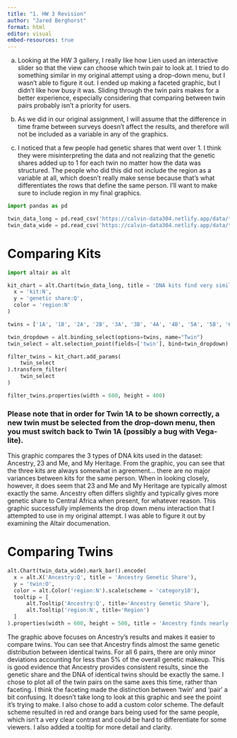```yaml
---
title: "1. HW 3 Revision"
author: "Jared Berghorst"
format: html
editor: visual
embed-resources: true
---
```


a. Looking at the HW 3 gallery, I really like how Lien used an interactive slider so that the view can choose which twin pair to look at. I tried to do something similar in my original attempt using a drop-down menu, but I wasn't able to figure it out. I ended up making a faceted graphic, but I didn't like how busy it was. Sliding through the twin pairs makes for a better experience, especially considering that comparing between twin pairs probably isn't a priority for users. 

b. As we did in our original assignment, I will assume that the difference in time frame between surveys doesn't affect the results, and therefore will not be included as a variable in any of the graphics.

c. I noticed that a few people had genetic shares that went over 1. I think they were misinterpreting the data and not realizing that the genetic shares added up to 1 for each twin no matter how the data was structured. The people who did this did not include the region as a variable at all, which doesn't really make sense because that's what differentiates the rows that define the same person. I'll want to make sure to include region in my final graphics.

```python
import pandas as pd

twin_data_long = pd.read_csv('https://calvin-data304.netlify.app/data/twins-genetics-long.csv')
twin_data_wide = pd.read_csv('https://calvin-data304.netlify.app/data/twins-genetics-wide.csv')
```

# Comparing Kits

```python
import altair as alt

kit_chart = alt.Chart(twin_data_long, title = 'DNA kits find very similar results among participants, with Ancestry occasionally differing slightly from 23+Me and My Heritage' ).mark_bar().encode(
  x = 'kit:N',
  y = 'genetic share:Q',
  color = 'region:N'
)

twins = ['1A', '1B', '2A', '2B', '3A', '3B', '4A', '4B', '5A', '5B', '6A', '6B']

twin_dropdown = alt.binding_select(options=twins, name="Twin")
twin_select = alt.selection_point(fields=['twin'], bind=twin_dropdown)

filter_twins = kit_chart.add_params(
    twin_select
).transform_filter(
    twin_select
)

filter_twins.properties(width = 600, height = 400)
```

### Please note that in order for Twin 1A to be shown correctly, a new twin must be selected from the drop-down menu, then you must switch back to Twin 1A (possibly a bug with Vega-lite).

This graphic compares the 3 types of DNA kits used in the dataset: Ancestry, 23 and Me, and My Heritage. From the graphic, you can see that the three kits are always somewhat in agreement... there are no major variances between kits for the same person. When in looking closely, however, it does seem that 23 and Me and My Heritage are typically almost exactly the same. Ancestry often differs slightly and typically gives more genetic share to Central Africa when present, for whatever reason. This graphic successfully implements the drop down menu interaction that I attempted to use in my original attempt. I was able to figure it out by examining the Altair documenation.

# Comparing Twins

```python
alt.Chart(twin_data_wide).mark_bar().encode(
  x = alt.X('Ancestry:Q', title = 'Ancestry Genetic Share'),
  y = 'twin:O',
  color = alt.Color('region:N').scale(scheme = 'category10'),
  tooltip = [
      alt.Tooltip('Ancestry:Q', title='Ancestry Genetic Share'),
      alt.Tooltip('region:N', title='Region')
  ]
).properties(width = 600, height = 500, title = 'Ancestry finds nearly identical genetic shares between identical twins')
```

The graphic above focuses on Ancestry's results and makes it easier to compare twins. You can see that Ancestry finds almost the same genetic distribution between identical twins. For all 6 pairs, there are only minor deviations accounting for less than 5% of the overall genetic makeup. This is good evidence that Ancestry provides consistent results, since the genetic share and the DNA of identical twins should be exactly the same. I chose to plot all of the twin pairs on the same axes this time, rather than faceting. I think the faceting made the distinction between 'twin' and 'pair' a bit confusing. It doesn't take long to look at this graphic and see the point it's trying to make. I also chose to add a custom color scheme. The default scheme resulted in red and orange bars being used for the same people, which isn't a very clear contrast and could be hard to differentiate for some viewers. I also added a tooltip for more detail and clarity.




